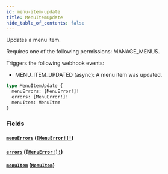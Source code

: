 ```yaml
---
id: menu-item-update
title: MenuItemUpdate
hide_table_of_contents: false
---
```


Updates a menu item.

Requires one of the following permissions: MANAGE_MENUS.

Triggers the following webhook events:

- MENU_ITEM_UPDATED (async): A menu item was updated.

```graphql
type MenuItemUpdate {
  menuErrors: [MenuError!]!
  errors: [MenuError!]!
  menuItem: MenuItem
}
```

### Fields

#### [`menuErrors`](#) ([`[MenuError!]!`](../../../developer/api-reference/objects/menu-error))

#### [`errors`](#) ([`[MenuError!]!`](../../../developer/api-reference/objects/menu-error))

#### [`menuItem`](#) ([`MenuItem`](../../../developer/api-reference/objects/menu-item))
